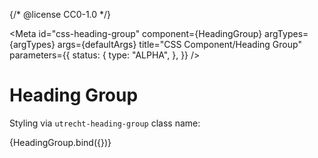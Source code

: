 {/* @license CC0-1.0 */}



<Meta
  id="css-heading-group"
  component={HeadingGroup}
  argTypes={argTypes}
  args={defaultArgs}
  title="CSS Component/Heading Group"
  parameters={{
    status: {
      type: "ALPHA",
    },
  }}
/>

# Heading Group

Styling via `utrecht-heading-group` class name:

<Canvas>
  <Story name="Default" args={exampleArgs}>
    {HeadingGroup.bind({})}
  </Story>
</Canvas>

<ArgsTable story="Default" />
